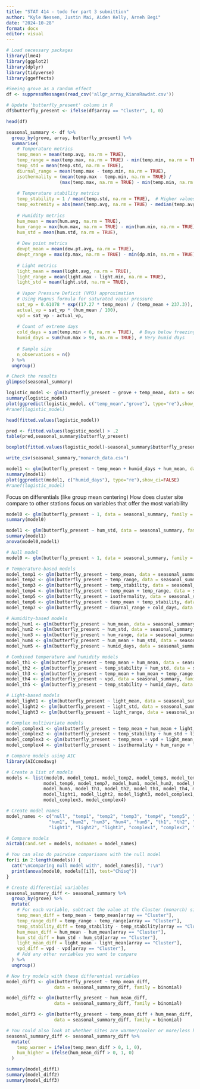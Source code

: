 ```yaml
---
title: "STAT 414 - todo for part 3 submittion"
author: "Kyle Nessen, Justin Mai, Aiden Kelly, Arneh Begi"
date: "2024-10-28"
format: docx
editor: visual
---
```


```r
# Load necessary packages
library(lme4)
library(ggplot2)
library(dplyr)
library(tidyverse)
library(ggeffects)

#Seeing grove as a random effect
df <- suppressMessages(read_csv('allgr_array_KianaRawdat.csv'))

# Update 'butterfly_present' column in R
df$butterfly_present <- ifelse(df$array == "Cluster", 1, 0)

head(df)
```

```r

seasonal_summary <- df %>%
  group_by(grove, array, butterfly_present) %>%
  summarise(
    # Temperature metrics
    temp_mean = mean(temp.avg, na.rm = TRUE),
    temp_range = max(temp.max, na.rm = TRUE) - min(temp.min, na.rm = TRUE),
    temp_std = mean(temp.std, na.rm = TRUE),
    diurnal_range = mean(temp.max - temp.min, na.rm = TRUE),
    isothermality = (mean(temp.max - temp.min, na.rm = TRUE) / 
                    (max(temp.max, na.rm = TRUE) - min(temp.min, na.rm = TRUE))) * 100,
    
    # Temperature stability metrics
    temp_stability = 1 / mean(temp.std, na.rm = TRUE),  # Higher values = more stable temperatures
    temp_extremity = abs(mean(temp.avg, na.rm = TRUE) - median(temp.avg, na.rm = TRUE)), # Distance from typical conditions
    
    # Humidity metrics
    hum_mean = mean(hum.avg, na.rm = TRUE),
    hum_range = max(hum.max, na.rm = TRUE) - min(hum.min, na.rm = TRUE),
    hum_std = mean(hum.std, na.rm = TRUE),
    
    # Dew point metrics
    dewpt_mean = mean(dew.pt.avg, na.rm = TRUE),
    dewpt_range = max(dp.max, na.rm = TRUE) - min(dp.min, na.rm = TRUE),
    
    # Light metrics
    light_mean = mean(light.avg, na.rm = TRUE),
    light_range = mean(light.max - light.min, na.rm = TRUE),
    light_std = mean(light.std, na.rm = TRUE),
    
    # Vapor Pressure Deficit (VPD) approximation
    # Using Magnus formula for saturated vapor pressure
    sat_vp = 0.61078 * exp((17.27 * temp_mean) / (temp_mean + 237.3)),
    actual_vp = sat_vp * (hum_mean / 100),
    vpd = sat_vp - actual_vp,
    
    # Count of extreme days
    cold_days = sum(temp.min < 0, na.rm = TRUE),  # Days below freezing
    humid_days = sum(hum.max > 90, na.rm = TRUE), # Very humid days
    
    # Sample size
    n_observations = n()
  ) %>%
  ungroup()

# Check the results
glimpse(seasonal_summary)
```
```r
logistic_model <- glm(butterfly_present ~ grove + temp_mean, data = seasonal_summary, family = binomial)
summary(logistic_model)
plot(ggpredict(logistic_model, c("temp_mean","grove"), type="re"),show_ci=FALSE)
#ranef(logistic_model)
```

```r
head(fitted.values(logistic_model))
```



```r
pred <- fitted.values(logistic_model) > .2
table(pred,seasonal_summary$butterfly_present)
```

```r
boxplot(fitted.values(logistic_model)~seasonal_summary$butterfly_present)
```
```r
write_csv(seasonal_summary,"monarch_data.csv")
```

```r
model1 <- glm(butterfly_present ~ temp_mean + humid_days + hum_mean, data = seasonal_summary, family = binomial)
summary(model1)
plot(ggpredict(model1, c("humid_days"), type="re"),show_ci=FALSE)
#ranef(logistic_model)
```

Focus on differentials (like group mean centering)
How does cluster site compare to other stations
focus on variables that offer the most variability

```r
model0 <- glm(butterfly_present ~ 1, data = seasonal_summary, family = binomial)
summary(model0)

model1 <- glm(butterfly_present ~ hum_std, data = seasonal_summary, family = binomial)
summary(model1)
anova(model0,model1)
```

```r
# Null model
model0 <- glm(butterfly_present ~ 1, data = seasonal_summary, family = binomial)

# Temperature-based models
model_temp1 <- glm(butterfly_present ~ temp_mean, data = seasonal_summary, family = binomial)
model_temp2 <- glm(butterfly_present ~ temp_range, data = seasonal_summary, family = binomial)
model_temp3 <- glm(butterfly_present ~ temp_stability, data = seasonal_summary, family = binomial)
model_temp4 <- glm(butterfly_present ~ temp_mean + temp_range, data = seasonal_summary, family = binomial)
model_temp5 <- glm(butterfly_present ~ isothermality, data = seasonal_summary, family = binomial)
model_temp6 <- glm(butterfly_present ~ temp_mean + temp_stability, data = seasonal_summary, family = binomial)
model_temp7 <- glm(butterfly_present ~ diurnal_range + cold_days, data = seasonal_summary, family = binomial)

# Humidity-based models
model_hum1 <- glm(butterfly_present ~ hum_mean, data = seasonal_summary, family = binomial)
model_hum2 <- glm(butterfly_present ~ hum_std, data = seasonal_summary, family = binomial)
model_hum3 <- glm(butterfly_present ~ hum_range, data = seasonal_summary, family = binomial)
model_hum4 <- glm(butterfly_present ~ hum_mean + hum_std, data = seasonal_summary, family = binomial)
model_hum5 <- glm(butterfly_present ~ humid_days, data = seasonal_summary, family = binomial)

# Combined temperature and humidity models
model_th1 <- glm(butterfly_present ~ temp_mean + hum_mean, data = seasonal_summary, family = binomial)
model_th2 <- glm(butterfly_present ~ temp_stability + hum_std, data = seasonal_summary, family = binomial)
model_th3 <- glm(butterfly_present ~ temp_mean + hum_mean + temp_range, data = seasonal_summary, family = binomial)
model_th4 <- glm(butterfly_present ~ vpd, data = seasonal_summary, family = binomial)
model_th5 <- glm(butterfly_present ~ temp_stability + humid_days, data = seasonal_summary, family = binomial)

# Light-based models
model_light1 <- glm(butterfly_present ~ light_mean, data = seasonal_summary, family = binomial)
model_light2 <- glm(butterfly_present ~ light_std, data = seasonal_summary, family = binomial)
model_light3 <- glm(butterfly_present ~ light_range, data = seasonal_summary, family = binomial)

# Complex multivariate models
model_complex1 <- glm(butterfly_present ~ temp_mean + hum_mean + light_mean, data = seasonal_summary, family = binomial)
model_complex2 <- glm(butterfly_present ~ temp_stability + hum_std + light_std, data = seasonal_summary, family = binomial)
model_complex3 <- glm(butterfly_present ~ temp_mean + vpd + light_mean, data = seasonal_summary, family = binomial)
model_complex4 <- glm(butterfly_present ~ isothermality + hum_range + light_range, data = seasonal_summary, family = binomial)

# Compare models using AIC
library(AICcmodavg)

# Create a list of models
models <- list(model0, model_temp1, model_temp2, model_temp3, model_temp4, model_temp5,
              model_temp6, model_temp7, model_hum1, model_hum2, model_hum3, model_hum4,
              model_hum5, model_th1, model_th2, model_th3, model_th4, model_th5,
              model_light1, model_light2, model_light3, model_complex1, model_complex2,
              model_complex3, model_complex4)

# Create model names
model_names <- c("null", "temp1", "temp2", "temp3", "temp4", "temp5", "temp6", "temp7",
                "hum1", "hum2", "hum3", "hum4", "hum5", "th1", "th2", "th3", "th4", "th5",
                "light1", "light2", "light3", "complex1", "complex2", "complex3", "complex4")

# Compare models
aictab(cand.set = models, modnames = model_names)

# You can also do pairwise comparisons with the null model
for(i in 2:length(models)) {
  cat("\nComparing null model with", model_names[i], ":\n")
  print(anova(model0, models[[i]], test="Chisq"))
}
```

```r
# Create differential variables
seasonal_summary_diff <- seasonal_summary %>%
  group_by(grove) %>%
  mutate(
    # For each variable, subtract the value at the Cluster (monarch) site
    temp_mean_diff = temp_mean - temp_mean[array == "Cluster"],
    temp_range_diff = temp_range - temp_range[array == "Cluster"],
    temp_stability_diff = temp_stability - temp_stability[array == "Cluster"],
    hum_mean_diff = hum_mean - hum_mean[array == "Cluster"],
    hum_std_diff = hum_std - hum_std[array == "Cluster"],
    light_mean_diff = light_mean - light_mean[array == "Cluster"],
    vpd_diff = vpd - vpd[array == "Cluster"],
    # Add any other variables you want to compare
  ) %>%
  ungroup()

# Now try models with these differential variables
model_diff1 <- glm(butterfly_present ~ temp_mean_diff, 
                  data = seasonal_summary_diff, family = binomial)

model_diff2 <- glm(butterfly_present ~ hum_mean_diff, 
                  data = seasonal_summary_diff, family = binomial)

model_diff3 <- glm(butterfly_present ~ temp_mean_diff + hum_mean_diff, 
                  data = seasonal_summary_diff, family = binomial)

# You could also look at whether sites are warmer/cooler or more/less humid
seasonal_summary_diff <- seasonal_summary_diff %>%
  mutate(
    temp_warmer = ifelse(temp_mean_diff > 0, 1, 0),
    hum_higher = ifelse(hum_mean_diff > 0, 1, 0)
  )

summary(model_diff1)
summary(model_diff2)
summary(model_diff3)
```



